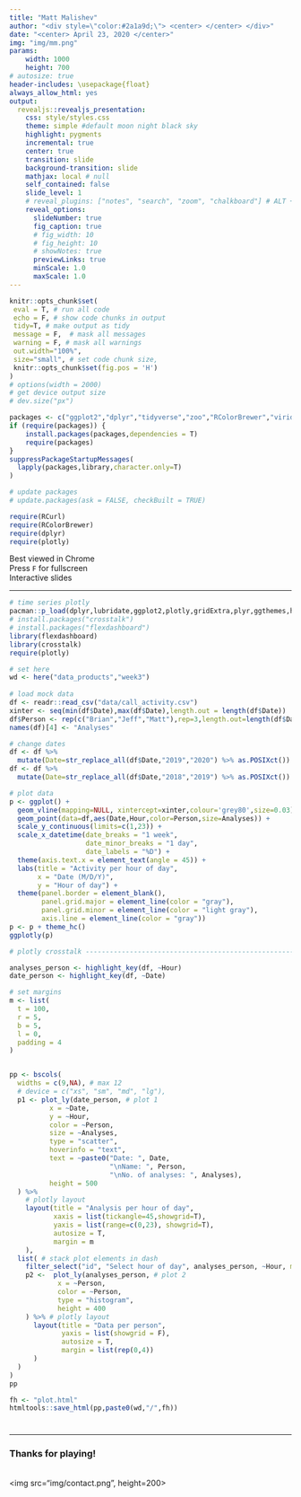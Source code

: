 ```yaml
---
title: "Matt Malishev"
author: "<div style=\"color:#2a1a9d;\"> <center> </center> </div>"
date: "<center> April 23, 2020 </center>"
img: "img/mm.png"
params:
    width: 1000 
    height: 700
# autosize: true
header-includes: \usepackage{float}
always_allow_html: yes
output:
  revealjs::revealjs_presentation:
    css: style/styles.css
    theme: simple #default moon night black sky
    highlight: pygments
    incremental: true
    center: true
    transition: slide
    background-transition: slide
    mathjax: local # null
    self_contained: false
    slide_level: 1
    # reveal_plugins: ["notes", "search", "zoom", "chalkboard"] # ALT + mouseclick to zoom
    reveal_options:
      slideNumber: true
      fig_caption: true
      # fig_width: 10
      # fig_height: 10
      # showNotes: true
      previewLinks: true
      minScale: 1.0
      maxScale: 1.0
---
```


<!-- Presentation found at: -->
<!-- https://darwinanddavis.github.io/data_science_specialisation/data_products/week3/week3.html -->

```r
knitr::opts_chunk$set(
 eval = T, # run all code
 echo = F, # show code chunks in output 
 tidy=T, # make output as tidy
 message = F,  # mask all messages
 warning = F, # mask all warnings 
 out.width="100%",
 size="small", # set code chunk size, 
 knitr::opts_chunk$set(fig.pos = 'H')
)
# options(width = 2000)
# get device output size
# dev.size("px")
```

<!-- install packages -->
```r
packages <- c("ggplot2","dplyr","tidyverse","zoo","RColorBrewer","viridis","plyr","leaflet","plotly","widgetframe","geosphere","lubridate","ggthemes","gridExtra","crosstalk", "here")  
if (require(packages)) {
    install.packages(packages,dependencies = T)
    require(packages)
}
suppressPackageStartupMessages(
  lapply(packages,library,character.only=T) 
)

# update packages 
# update.packages(ask = FALSE, checkBuilt = TRUE)

require(RCurl)
require(RColorBrewer)
require(dplyr)
require(plotly)

```

<!-- ____________________________________________________________________________ -->
<!-- start body -->

<p class="small">
Best viewed in Chrome  
Press `F` for fullscreen   
Interactive slides  
</p>

<!-- ________________________________________________________ slide break -->

---  

```r
# time series plotly
pacman::p_load(dplyr,lubridate,ggplot2,plotly,gridExtra,plyr,ggthemes,here,stringr,htmlwidgets)
# install.packages("crosstalk")
# install.packages("flexdashboard")
library(flexdashboard)
library(crosstalk)
require(plotly)

# set here 
wd <- here("data_products","week3")
  
# load mock data
df <- readr::read_csv("data/call_activity.csv")
xinter <- seq(min(df$Date),max(df$Date),length.out = length(df$Date))
df$Person <- rep(c("Brian","Jeff","Matt"),rep=3,length.out=length(df$Date))
names(df)[4] <- "Analyses"

# change dates
df <- df %>% 
  mutate(Date=str_replace_all(df$Date,"2019","2020") %>% as.POSIXct()) 
df <- df %>% 
  mutate(Date=str_replace_all(df$Date,"2018","2019") %>% as.POSIXct())

# plot data
p <- ggplot() +
  geom_vline(mapping=NULL, xintercept=xinter,colour='grey80',size=0.03) +
  geom_point(data=df,aes(Date,Hour,color=Person,size=Analyses)) +
  scale_y_continuous(limits=c(1,23)) +
  scale_x_datetime(date_breaks = "1 week", 
                   date_minor_breaks = "1 day",
                   date_labels = "%D") +
  theme(axis.text.x = element_text(angle = 45)) +
  labs(title = "Activity per hour of day",
       x = "Date (M/D/Y)",
       y = "Hour of day") +
  theme(panel.border = element_blank(), 
        panel.grid.major = element_line(color = "gray"), 
        panel.grid.minor = element_line(color = "light gray"), 
        axis.line = element_line(color = "gray"))
p <- p + theme_hc()
ggplotly(p)

# plotly crosstalk --------------------------------------------------------

analyses_person <- highlight_key(df, ~Hour)
date_person <- highlight_key(df, ~Date)

# set margins 
m <- list(
  t = 100,
  r = 5,
  b = 5,
  l = 0,
  padding = 4
)


pp <- bscols(
  widths = c(9,NA), # max 12
  # device = c("xs", "sm", "md", "lg"),
  p1 <- plot_ly(date_person, # plot 1
          x = ~Date,
          y = ~Hour,
          color = ~Person,
          size = ~Analyses, 
          type = "scatter",
          hoverinfo = "text",
          text = ~paste0("Date: ", Date,
                         "\nName: ", Person,
                         "\nNo. of analyses: ", Analyses),
          height = 500
  ) %>%
    # plotly layout 
    layout(title = "Analysis per hour of day",
           xaxis = list(tickangle=45,showgrid=T),
           yaxis = list(range=c(0,23), showgrid=T),
           autosize = T,
           margin = m
    ), 
  list( # stack plot elements in dash  
    filter_select("id", "Select hour of day", analyses_person, ~Hour, multiple = F),
    p2 <-  plot_ly(analyses_person, # plot 2
            x = ~Person, 
            color = ~Person,
            type = "histogram",
            height = 400
    ) %>% # plotly layout 
      layout(title = "Data per person", 
             yaxis = list(showgrid = F),
             autosize = T,
             margin = list(rep(0,4))
      )
  ) 
) 
pp

fh <- "plot.html"
htmltools::save_html(pp,paste0(wd,"/",fh))

```


# {data-background-iframe="https://darwinanddavis.github.io/data_science_specialisation/data_products/week3/plot.html" data-background-size="99.99% 99.99%" data-background-repeat="no-repeat"}

<!-- ________________________________________________________ slide break -->

---  

### Thanks for playing!    

<br>
<img src="img/contact.png", height=200>  


<!-- end body -->  
<!-- ____________________________________________________________________________ -->
